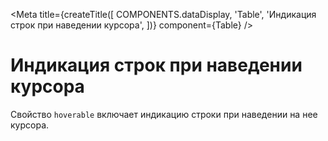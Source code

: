 
<Meta
  title={createTitle([
    COMPONENTS.dataDisplay,
    'Table',
    'Индикация строк при наведении курсора',
  ])}
  component={Table}
/>

# Индикация строк при наведении курсора

Свойство `hoverable` включает индикацию строки при наведении на нее курсора.

<Canvas withSource="none">
  <HoverableStory />
</Canvas>

<Source language="tsx" code={RawHoverableStory} />
